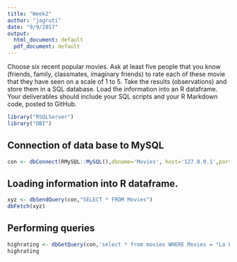 ```yaml
---
title: "Week2"
author: "jagruti"
date: "9/9/2017"
output:
  html_document: default
  pdf_document: default
---
```


Choose six recent popular movies.  Ask at least five people that you know (friends, family, classmates, imaginary friends) to rate each of these movie that they have seen on a scale of 1 to 5.  Take the results (observations) and store them in a SQL database.  Load the information into an R dataframe.
Your deliverables should include your SQL scripts and your R Markdown code, posted to GitHub.
```r
library("RSQLServer")
library("DBI")
```

## Connection of data base to MySQL
```r
con <- dbConnect(RMySQL::MySQL(),dbname='Movies', host='127.0.0.1',port = 3306,user = 'root',password = "*********")
```

## Loading information into R dataframe.
```r
xyz <- dbSendQuery(con,"SELECT * FROM Movies")
dbFetch(xyz)
```

## Performing queries
```r
highrating <- dbGetQuery(con,'select * from movies WHERE Movies = "La La Land";')
highrating
```





